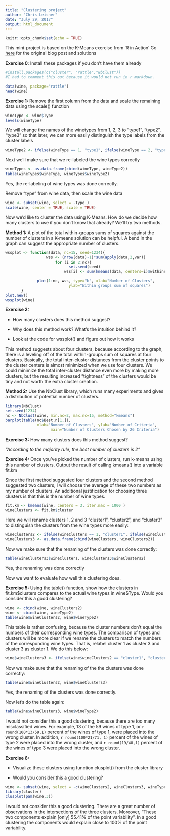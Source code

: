 ---
title: "Clustering project"
author: "Chris Leisner"
date: "July 29, 2017"
output: html_document
---

```{r setup, include=FALSE}
knitr::opts_chunk$set(echo = TRUE)
```

This mini-project is based on the K-Means exercise from 'R in Action'
Go [here](http://www.r-bloggers.com/k-means-clustering-from-r-in-action/) for the original blog post and solutions

**Exercise 0**: Install these packages if you don't have them already
```{r}
#install.packages(c("cluster", "rattle","NbClust"))
#I had to comment this out because it would not run in r markdown. 
```

```{r}
data(wine, package="rattle")
head(wine)
```
**Exercise 1:** Remove the first column from the data and scale the remaining data using the scale() function
```{r}
wineType <- wine$Type
levels(wineType)
```
We will change the names of the winetypes from 1, 2, 3 to "type1", "type2", "type3" so that later, we can more easily distinguish the type labels from the cluster labels
```{r}
wineType2 <- ifelse(wineType == 1, "type1", ifelse(wineType == 2, "type2", "type3"))
```
Next we'll make sure that we re-labeled the wine types correctly
```{r}
wineTypes <- as.data.frame(cbind(wineType, wineType2))
table(wineTypes$wineType, wineTypes$wineType2)
```
Yes, the re-labeling of wine types was done correctly. 

Remove "type" from wine data, then scale the wine data
```{r, results = "hide"}
wine <- subset(wine, select = -Type )
scale(wine, center = TRUE, scale = TRUE)
```
Now we'd like to cluster the data using K-Means. 
How do we decide how many clusters to use if you don't know that already?
We'll try two methods.

**Method 1:** A plot of the total within-groups sums of squares against the 
number of clusters in a K-means solution can be helpful. A bend in the 
graph can suggest the appropriate number of clusters. 
```{r}
wssplot <- function(data, nc=15, seed=1234){
	              wss <- (nrow(data)-1)*sum(apply(data,2,var))
               	      for (i in 2:nc){
		                    set.seed(seed)
	                      wss[i] <- sum(kmeans(data, centers=i)$withinss)}
	                
		      plot(1:nc, wss, type="b", xlab="Number of Clusters",
	                        ylab="Within groups sum of squares")
	   }
plot.new()
wssplot(wine)
```
**Exercise 2:**

* How many clusters does this method suggest?

* Why does this method work? What's the intuition behind it?

* Look at the code for wssplot() and figure out how it works

This method suggests about four clusters, because according to the graph, there is a leveling off of the total within-groups sum of squares at four clusters. Basically, the total inter-cluster distances from the cluster points to the cluster centers is almost minimized when we use four clusters. We could minimize the total inter-cluster distance even more by making more clusters, but the resulting increased "tightness" of the clusters would be tiny and not worth the extra cluster creation. 

**Method 2:** Use the NbClust library, which runs many experiments and gives a distribution of potential number of clusters.

```{r}
library(NbClust)
set.seed(1234)
nc <- NbClust(wine, min.nc=2, max.nc=15, method="kmeans")
barplot(table(nc$Best.n[1,]),
	          xlab="Number of Clusters", ylab="Number of Criteria",
		            main="Number of Clusters Chosen by 26 Criteria")
```
**Exercise 3:** How many clusters does this method suggest?

*"According to the majority rule, the best number of clusters is 2"*

**Exercise 4:** Once you've picked the number of clusters, run k-means 
using this number of clusters. Output the result of calling kmeans()
into a variable fit.km

Since the first method suggested four clusters and the second method suggested two clusters, I will choose the average of these two numbers as my number of clusters. An additional justification for choosing three clusters is that this is the number of wine types. 
```{r}
fit.km <- kmeans(wine, centers = 3, iter.max = 1000 )
wineClusters <- fit.km$cluster
```
Here we will rename clusters 1, 2 and 3 "cluster1", "cluster2", and "cluster3" to distinguish the clusters from the wine types more easily: 
```{r}
wineClusters2 <- ifelse(wineClusters == 1, "cluster1", ifelse(wineClusters == 2, "cluster2", "cluster3"))
wineClusters3 <- as.data.frame(cbind(wineClusters, wineClusters2))
```
Now we make sure that the renaming of the clusters was done correctly: 
```{r}
table(wineClusters3$wineClusters, wineClusters3$wineClusters2)
```
Yes, the renaming was done correctly

Now we want to evaluate how well this clustering does.

**Exercise 5:** Using the table() function, show how the clusters in fit.km\$clusters compares to the actual wine types in wine\$Type. Would you consider this a good clustering?
```{r}
wine <- cbind(wine, wineClusters2)
wine <- cbind(wine, wineType2)
table(wine$wineClusters2, wine$wineType2)
```
This table is rather confusing, because the cluster numbers don't equal the numbers of their corresponding wine types. The comparison of types and clusters will be more clear if we rename the clusters to match the numbers of the corresponding wine types. That is, relabel cluster 1 as cluster 3 and cluster 3 as cluster 1. We do this below: 
```{r}
wine$wineClusters3 <- ifelse(wine$wineClusters2 == "cluster1", "cluster3", ifelse(wine$wineClusters2 == "cluster3", "cluster1", "cluster2"))
```
Now we make sure that the renaming of the the clusters was done correctly:
```{r}
table(wine$wineClusters2, wine$wineClusters3)
```
Yes, the renaming of the clusters was done correctly. 

Now let's do the table again: 
```{r}
table(wine$wineClusters3, wine$wineType2)
```
I would not consider this a good clustering, because there are too many misclassified wines. For example, 13 of the 59 wines of type 1, or `r round(100*13/59,1)` percent of the wines of type 1, were placed into the wrong cluster. In addition, `r round(100*21/71, 1)` percent of the wines of type 2 were placed into the wrong cluster, and `r round(19/48,1)` percent of the wines of type 3 were placed into the wrong cluster. 

**Exercise 6:**

* Visualize these clusters using  function clusplot() from the cluster library

 * Would you consider this a good clustering?
```{r}
wine <- subset(wine, select = -c(wineClusters2, wineClusters3, wineType2))
library(cluster)
clusplot(pam(wine,3))
```
I would not consider this a good clustering. There are a great number of observations in the intersections of the three clusters. Moreover, "These two components explain [only] 55.41% of the point variability". In a good clustering the components would explain close to 100% of the point variability. 



